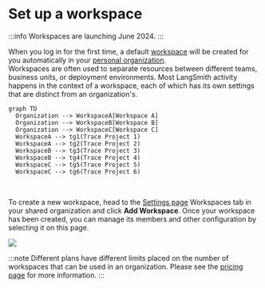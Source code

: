 # Set up a workspace

:::info
Workspaces are launching June 2024.
:::

When you log in for the first time, a default [workspace](../../concepts/admin/admin.mdx#workspaces) will be created for you automatically in your [personal organization](./create_organization#personal-vs-shared-organizations).  
Workspaces are often used to separate resources between different teams, business units, or deployment environments. Most LangSmith activity happens in the context of a workspace, each of which has its own settings that are distinct from an organization's.<br />

```mermaid
graph TD
  Organization --> WorkspaceA[Workspace A]
  Organization --> WorkspaceB[Workspace B]
  Organization --> WorkspaceC[Workspace C]
  WorkspaceA --> tg1(Trace Project 1)
  WorkspaceA --> tg2(Trace Project 2)
  WorkspaceB --> tg3(Trace Project 3)
  WorkspaceB --> tg4(Trace Project 4)
  WorkspaceC --> tg5(Trace Project 5)
  WorkspaceC --> tg6(Trace Project 6)
```

<br />

To create a new workspace, head to the [Settings page](https://smith.langchain.com/settings) Workspaces tab in your shared organization and click **Add Workspace**.
Once your workspace has been created, you can manage its members and other configuration by selecting it on this page.

![](../static/create_workspace.png)

:::note
Different plans have different limits placed on the number of workspaces that can be used in an organization.
Please see the [pricing page](../../pricing) for more information.
:::
